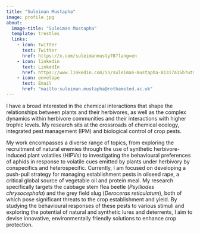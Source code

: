 ```yaml
---
title: "Suleiman Mustapha"
image: profile.jpg
about:
  image-title: "Suleiman Mustapha"
  template: trestles
  links:
    - icon: twitter
      text: Twitter
      href: https://x.com/suleimanmusty78?lang=en
    - icon: linkedin
      text: LinkedIn
      href: https://www.linkedin.com/in/suleiman-mustapha-81317a15b?utm_source=share&utm_campaign=share_via&utm_content=profile&utm_medium=android_app
    - icon: envelope
      text: Email
      href: "mailto:suleiman.mustapha@rothamsted.ac.uk"
---
```


I have a broad interested in the chemical interactions that shape the relationships between plants and their herbivores, as well as the complex dynamics within herbivore communities and their interactions with higher trophic levels. My research sits at the crossroads of chemical ecology, integrated pest management (IPM) and biological control of crop pests. 

My work encompasses a diverse range of topics, from exploring the recruitment of natural enemies through the use of synthetic herbivore-induced plant volatiles (HIPVs) to investigating the behavioural preferences of aphids in response to volatile cues emitted by plants under herbivory by conspecifics and heterospecific. 
Currently, I am focused on developing a push-pull strategy for managing establishment pests in oilseed rape, a critical global source of vegetable oil and protein meal. My research specifically targets the cabbage stem flea beetle (*Psylliodes chrysocephala*) and the grey field slug (*Deroceras reticulatum*), both of which pose significant threats to the crop establishment and yield. By studying the behavioural responses of these pests to various stimuli and exploring the potential of natural and synthetic lures and deterrents, I aim to devise innovative, environmentally friendly solutions to enhance crop protection.
